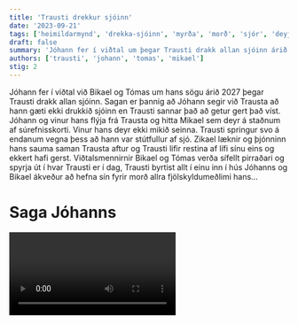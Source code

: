 ```yaml
---
title: 'Trausti drekkur sjóinn'
date: '2023-09-21'
tags: ['heimildarmynd', 'drekka-sjóinn', 'myrða', 'morð', 'sjór', 'deyja']
draft: false
summary: 'Jóhann fer í viðtal um þegar Trausti drakk allan sjóinn árið 2027'
authors: ['trausti', 'johann', 'tomas', 'mikael']
stig: 2
---
```


Jóhann fer í viðtal við Bikael og Tómas um hans sögu árið 2027 þegar Trausti drakk allan sjóinn.
Sagan er þannig að Jóhann segir við Trausta að hann gæti ekki drukkið sjóinn en Trausti sannar það að getur gert það víst.
Jóhann og vinur hans flýja frá Trausta og hitta Mikael sem deyr á staðnum af súrefnisskorti.
Vinur hans deyr ekki mikið seinna. Trausti springur svo á endanum vegna þess að hann var stútfullur af sjó.
Zikael læknir og þjónninn hans sauma saman Trausta aftur og Trausti lifir restina af lífi sínu eins og ekkert hafi gerst.
Viðtalsmennirnir Bikael og Tómas verða sífellt pirraðari og spyrja út í hvar Trausti er í dag,
Trausti byrtist allt í einu inn í hús Jóhanns og Bikael ákveður að hefna sín fyrir morð allra fjölskyldumeðlimi hans...

# Saga Jóhanns

<Video id="4tA9W9L7paI" />

# Verkefnið fyrir skólann

<Video id="56yaqVx_JtQ" myndatextar/>
